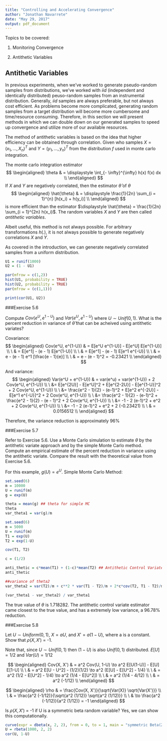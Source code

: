 ```yaml
---
title: "Controlling and Accelerating Convergence"
author: "Jonathan Navarrete"
date: "May 29, 2017"
output: pdf_document
---
```




Topics to be covered:

1. Monitoring Convergence

2. Antithetic Variables




## Antithetic Variables

In previous experiments, when we've worked to generate pseudo-random samples from distributions, we've worked with *iid* (independent and identically distributed) peuso-random samples from an instrumental distribution. Generally, *iid* samples are always preferable, but not always cost efficient. As problems become more complicated, generating random samples from a target distribution will become more cumbersome and time/resource consuming. Therefore, in this section we will present methods in which we can double down on our generated samples to speed up convergence and utilize more of our available resources.


The method of antithetic variables is based on the idea that higher efficiency can be obtained through correlation. Given who samples $X = (x_1, ..., X_n)^T$ and $Y = (y_1, ..., y_n)^T$ from the distribution $f$ used in monte carlo integration.  

The monte carlo integration estimator
$$
\begin{aligned}
\theta & = \displaystyle \int_{- \infty}^{\infty} h(x) f(x) dx \\
\end{aligned}
$$
If $X$ and $Y$ are negatively correlated, then the estimator $\hat{\theta}$ of $\theta$
$$
\begin{aligned}
\hat{\theta} & = \displaystyle \frac{1}{2n} \sum_{i = 1}^{n} [h(x_i) + h(y_i)] \\
\end{aligned}
$$
is more efficient than the estimator $\displaystyle \hat{\theta} = \frac{1}{2n} \sum_{i = 1}^{2n} h(x_i)$. The random variables $X$ and $Y$ are then called *antithetic variables*. 

Albeit useful, this method is not always possible. For arbitrary transformations $h(.)$, it is not always possible to generate negatively correlations $X$ and $Y$.

As covered in the introduction, we can generate negatively correlated samples from a uniform distribution.

```r
U1 = runif(1000)
U2 = (1 - U1)

par(mfrow = c(1,2))
hist(U1, probability = TRUE)
hist(U2, probability = TRUE)
par(mfrow = (c(1,1)))

print(cor(U1, U2))
```










###Exercise 5.6

Compute $Cov(e^U, e^{1-U})$ and $Var(e^U, e^{1-U})$ where $U \sim Unif(0,1)$. What is the percent reduction in variance of $\hat{\theta}$ that can be acheived using antithetic variates?


Covariance:
$$
\begin{aligned}
Cov(e^U, e^{1-U}) & = E[e^U e^{1-U}] - E[e^U] E[e^{1-U}] \\
\ & = E[e^1] - (e - 1) E[e^{1-U}] \\
\ & = E[e^1] - (e - 1) E[e^1 e^{-U}] \\
\ & = e - (e - 1) e^1 [\frac{e - 1}{e}] \\
\ & = e - (e - 1)^2 = -0.23421 \\
\end{aligned}
$$

And variance:
$$
\begin{aligned}
Var(e^U + e^{1-U}) & = var(e^u) + var(e^{1-U}) + 2 Cov(e^U, e^{1-U}) \\
\ &= E[e^{2U}] - E[e^U]^2 + E[e^{2-2U}] - E[e^{1-U}]^2 + 2 Cov(e^U, e^{1-U}) \\
\ &= \frac{e^2 - 1}{2} - (e-1)^2 + E[e^2 e^{-2U}] - E[e^1 e^{-U}]^2 + 2 Cov(e^U, e^{1-U}) \\
\ &= \frac{e^2 - 1}{2} - (e-1)^2 +  \frac{e^2 - 1}{2} - (e - 1)^2 + 2 Cov(e^U, e^{1-U}) \\
\ &= -1 - 2 (e-1)^2 + e^2 + 2 Cov(e^U, e^{1-U}) \\
\ &= -1 - 2 (e-1)^2 + e^2 + 2 (-0.23421) \\
\ & = 0.0156512 \\
\end{aligned}
$$


Therefore, the variance reduction is approximately 96%



###Exercise 5.7

Refer to Exercise 5.6. Use a Monte Carlo simulation to estimate $\theta$ by the
antithetic variate approach and by the simple Monte Carlo method. Compute
an empirical estimate of the percent reduction in variance using the antithetic
variate. Compare the result with the theoretical value from Exercise 5.6.

For this example, $g(U) = e^U$. Simple Monte Carlo Method:

```r
set.seed(6)
m = 10000
U = runif(m)
g = exp(U) 

theta = mean(g) ## theta for simple MC
theta
var_theta1 = var(g)/m

```



```r
set.seed(6)
m = 5000
U = runif(m)
T1 = exp(U)
T2 = exp(1-U)

cov(T1, T2)

c = (1/2)

anti_thetic = c*mean(T1) + (1-c)*mean(T2) ## Antithetic Control Variate
anti_thetic

##variance of theta2
var_theta2 = var(T2)/m + c**2 * var(T1 - T2)/m + 2*c*cov(T2, T1 - T2)/m

(var_theta1 - var_theta2) / var_theta1

```

The true value of $\theta$ is 1.718282. The antithetic control variate estimator came closest to the true value, and has a extremely low variance, a 96.78% reduction.





###Exercise 5.8


Let $U \sim Uniform(0,1)$, $X = aU$, and $X' = a(1 - U)$, where a is a constant.
Show that $\rho(X,X')$ = -1. 

Note that, since $U \sim Unif(0,1)$ then $(1-U)$ is also $Unif(0,1)$ distributed.
$E[U] = 1/2$ and $Var(U) = 1/12$

$$
\begin{aligned}
Cov(X, X') & = a^2 Cov(U, 1-U) \to a^2 E[U(1-U)] - E[U] E[1-U] \\
\ & = a^2 E[U - U^2] - (1/2)(1/2) \to a^2 (E[U] - E[U^2] - 1/4) \\
\ & = a^2 (1/2 - E[U^2] - 1/4) \to a^2 (1/4 - E[U^2]) \\
\ & = a^2 (1/4 - 4/12) \\
\ & = a^2 (-1/12) \\
\end{aligned}
$$

$$
\begin{aligned}
\rho & = \frac{Cov(X, X')}{\sqrt{Var(X)} \sqrt{Var(X')}} \\ 
\ & = \frac{a^2 (-1/12)}{\sqrt{a^2 (1/12)}  \sqrt{a^2 (1/12)}} \\
\ & \to \frac{a^2 (-1/12)}{a^2 (1/12)} = -1
\end{aligned}
$$

Is $\rho(X,X')$ = -1 if U is a symmetric beta random
variable? Yes, we can show this computationally.

```r
curve(expr = dbeta(x, 2, 2), from = 0, to = 1, main = "symmetric Beta(2,2)")
U = rbeta(1000, 2, 2)
cor(U, 1-U)
```



